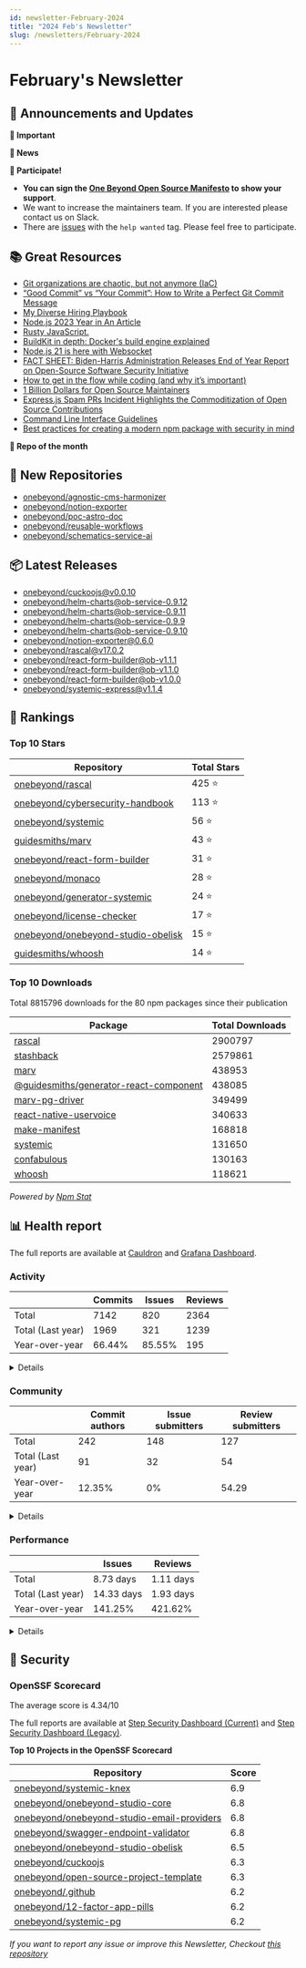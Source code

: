 ```yaml
---
id: newsletter-February-2024
title: "2024 Feb's Newsletter"
slug: /newsletters/February-2024
---
```


# February's Newsletter

## 📢 Announcements and Updates

**🚨 Important**

<!--- @TODO: Manual addition --->

**📰 News**

<!--- @TODO: Manual addition --->

**🙌 Participate!**
- **You can sign the [One Beyond Open Source Manifesto](/open-source-manifesto) to show your support**.
- We want to increase the maintainers team. If you are interested please contact us on Slack.
- There are [issues](https://github.com/search?q=user%3Aonebeyond+user%3Aguidesmiths+label%3A%22help+wanted%22+state%3Aopen&type=Issues&ref=advsearch&l=&l=) with the `help wanted` tag. Please feel free to participate.

## 📚 Great Resources

- [Git organizations are chaotic, but not anymore (IaC)](https://bounteous17.medium.com/git-organizations-are-chaotic-but-not-anymore-iac-70e20bfc1672)
- [“Good Commit” vs “Your Commit”: How to Write a Perfect Git Commit Message](https://levelup.gitconnected.com/good-commit-vs-your-commit-how-to-write-a-perfect-git-commit-message-6e96ab6357fa)
- [My Diverse Hiring Playbook](https://jacobian.org/2024/jan/4/diverse-hiring-playbook/)
- [Node.js 2023 Year in An Article](https://blog.rafaelgss.dev/nodejs-2023-year-in-review)
- [Rusty JavaScript.](https://blog.juanarbol.co/rusty-loop-js)
- [BuildKit in depth: Docker's build engine explained](https://depot.dev/blog/buildkit-in-depth)
- [Node.js 21 is here with Websocket](https://blog.risingstack.com/nodejs-21/)
- [FACT SHEET: Biden-⁠Harris Administration Releases End of Year Report on Open-Source Software Security Initiative](https://www.whitehouse.gov/oncd/briefing-room/2024/01/30/fact-sheet-biden-harris-administration-releases-end-of-year-report-on-open-source-software-security-initiative/)
- [How to get in the flow while coding (and why it’s important)](https://github.blog/2024-01-22-how-to-get-in-the-flow-while-coding-and-why-its-important/)
- [1 Billion Dollars for Open Source Maintainers](https://speaking.unlockopen.com/nBXJS5/1-billion-dollars-for-open-source-maintainers)
- [Express.js Spam PRs Incident Highlights the Commoditization of Open Source Contributions](https://socket.dev/blog/express-js-spam-prs-commoditization-of-open-source)
- [Command Line Interface Guidelines](https://clig.dev/)
- [Best practices for creating a modern npm package with security in mind](https://snyk.io/blog/best-practices-create-modern-npm-package/)

**👀 Repo of the month**

<!--- @TODO: Manual addition --->

## 🍿 New Repositories

- [onebeyond/agnostic-cms-harmonizer](https://github.com/onebeyond/agnostic-cms-harmonizer)
- [onebeyond/notion-exporter](https://github.com/onebeyond/notion-exporter)
- [onebeyond/poc-astro-doc](https://github.com/onebeyond/poc-astro-doc)
- [onebeyond/reusable-workflows](https://github.com/onebeyond/reusable-workflows)
- [onebeyond/schematics-service-ai](https://github.com/onebeyond/schematics-service-ai)

## 📦 Latest Releases

- [onebeyond/cuckoojs@v0.0.10](https://github.com/onebeyond/cuckoojs/releases/tag/v0.0.10)
- [onebeyond/helm-charts@ob-service-0.9.12](https://github.com/onebeyond/helm-charts/releases/tag/ob-service-0.9.12)
- [onebeyond/helm-charts@ob-service-0.9.11](https://github.com/onebeyond/helm-charts/releases/tag/ob-service-0.9.11)
- [onebeyond/helm-charts@ob-service-0.9.9](https://github.com/onebeyond/helm-charts/releases/tag/ob-service-0.9.9)
- [onebeyond/helm-charts@ob-service-0.9.10](https://github.com/onebeyond/helm-charts/releases/tag/ob-service-0.9.10)
- [onebeyond/notion-exporter@0.6.0](https://github.com/onebeyond/notion-exporter/releases/tag/0.6.0)
- [onebeyond/rascal@v17.0.2](https://github.com/onebeyond/rascal/releases/tag/v17.0.2)
- [onebeyond/react-form-builder@ob-v1.1.1](https://github.com/onebeyond/react-form-builder/releases/tag/ob-v1.1.1)
- [onebeyond/react-form-builder@ob-v1.1.0](https://github.com/onebeyond/react-form-builder/releases/tag/ob-v1.1.0)
- [onebeyond/react-form-builder@ob-v1.0.0](https://github.com/onebeyond/react-form-builder/releases/tag/ob-v1.0.0)
- [onebeyond/systemic-express@v1.1.4](https://github.com/onebeyond/systemic-express/releases/tag/v1.1.4)

## 🥇 Rankings

### Top 10 Stars

| Repository | Total Stars | 
| -- | -- |
| [onebeyond/rascal](https://github.com/onebeyond/rascal) | 425 ⭐️ |
| [onebeyond/cybersecurity-handbook](https://github.com/onebeyond/cybersecurity-handbook) | 113 ⭐️ |
| [onebeyond/systemic](https://github.com/onebeyond/systemic) | 56 ⭐️ |
| [guidesmiths/marv](https://github.com/guidesmiths/marv) | 43 ⭐️ |
| [onebeyond/react-form-builder](https://github.com/onebeyond/react-form-builder) | 31 ⭐️ |
| [onebeyond/monaco](https://github.com/onebeyond/monaco) | 28 ⭐️ |
| [onebeyond/generator-systemic](https://github.com/onebeyond/generator-systemic) | 24 ⭐️ |
| [onebeyond/license-checker](https://github.com/onebeyond/license-checker) | 17 ⭐️ |
| [onebeyond/onebeyond-studio-obelisk](https://github.com/onebeyond/onebeyond-studio-obelisk) | 15 ⭐️ |
| [guidesmiths/whoosh](https://github.com/guidesmiths/whoosh) | 14 ⭐️ |


### Top 10 Downloads

Total 8815796 downloads for the 80 npm packages since their publication

| Package | Total Downloads | 
| -- | -- |
| [rascal](https://www.npmjs.com/package/rascal) | 2900797 |
| [stashback](https://www.npmjs.com/package/stashback) | 2579861 |
| [marv](https://www.npmjs.com/package/marv) | 438953 |
| [@guidesmiths/generator-react-component](https://www.npmjs.com/package/@guidesmiths/generator-react-component) | 438085 |
| [marv-pg-driver](https://www.npmjs.com/package/marv-pg-driver) | 349499 |
| [react-native-uservoice](https://www.npmjs.com/package/react-native-uservoice) | 340633 |
| [make-manifest](https://www.npmjs.com/package/make-manifest) | 168818 |
| [systemic](https://www.npmjs.com/package/systemic) | 131650 |
| [confabulous](https://www.npmjs.com/package/confabulous) | 130163 |
| [whoosh](https://www.npmjs.com/package/whoosh) | 118621 |

_Powered by [Npm Stat](https://github.com/pvorb/npm-stat.com)_


## 📊 Health report

The full reports are available at [Cauldron](https://cauldron.io/project/7192) and [Grafana Dashboard](https://cauldron.io/project/7192/public-kibana).

### Activity

| | Commits | Issues |  Reviews | 
| -- | -- | -- | -- |
| Total | 7142 | 820 | 2364 |
| Total (Last year)	| 1969 | 321 | 1239 |
| Year-over-year | 66.44% | 85.55% | 195 |

<details>
    <summary>Details</summary>

- Commits: 281
- Lines/commit: 1245.52
- Lines/commit/file: 1.28
- Issues created: 57
- Issues closed: 23
- Issues open: 269
- Pull requests created: 194
- Pull requests closed: 185
- Pull requests open: 207

</details>


### Community

| | Commit authors | Issue submitters |  Review submitters | 
| -- | -- | -- | -- |
| Total | 242 | 148 | 127 |
| Total (Last year)	| 91 | 32 | 54 |
| Year-over-year | 12.35% | 0% | 54.29 |

<details>
    <summary>Details</summary>

**Active People**
- Git Authors: 34
- Issue Authors: 13
- PRs Submitters: 24

**Onboarding**
- Git Authors: 4
- Issue Authors: 4
- PRs Submitters: 3

</details>


### Performance


| | Issues | Reviews | 
| -- | -- | -- |
| Total | 8.73 days | 1.11 days |
| Total (Last year)	| 14.33 days | 1.93 days |
| Year-over-year | 141.25% | 421.62% |


<details>
    <summary>Details</summary>

**Issues**
- Time Open (average): 490.24 days
- Time Open (median): 336.9 days
- Open Issues: 269

**Reviews**
- Time Open (average): 518.23 days
- Time Open (median): 423.58 days
- Open Reviews: 207

</details>


## 🔐 Security

### OpenSSF Scorecard

The average score is 4.34/10

The full reports are available at [Step Security Dashboard (Current)](https://app.stepsecurity.io/github/app/onebeyond/onebeyond/repositories) and [Step Security Dashboard (Legacy)](https://app.stepsecurity.io/github/app/onebeyond/guidesmiths/repositories).


**Top 10 Projects in the OpenSSF Scorecard**


| Repository | Score |
| -- | -- |
| [onebeyond/systemic-knex](https://github.com/onebeyond/systemic-knex) | 6.9 |
| [onebeyond/onebeyond-studio-core](https://github.com/onebeyond/onebeyond-studio-core) | 6.8 |
| [onebeyond/onebeyond-studio-email-providers](https://github.com/onebeyond/onebeyond-studio-email-providers) | 6.8 |
| [onebeyond/swagger-endpoint-validator](https://github.com/onebeyond/swagger-endpoint-validator) | 6.8 |
| [onebeyond/onebeyond-studio-obelisk](https://github.com/onebeyond/onebeyond-studio-obelisk) | 6.5 |
| [onebeyond/cuckoojs](https://github.com/onebeyond/cuckoojs) | 6.3 |
| [onebeyond/open-source-project-template](https://github.com/onebeyond/open-source-project-template) | 6.3 |
| [onebeyond/.github](https://github.com/onebeyond/.github) | 6.2 |
| [onebeyond/12-factor-app-pills](https://github.com/onebeyond/12-factor-app-pills) | 6.2 |
| [onebeyond/systemic-pg](https://github.com/onebeyond/systemic-pg) | 6.2 |

_If you want to report any issue or improve this Newsletter, Checkout [this repository](https://github.com/onebeyond/newsletter-generator)_
